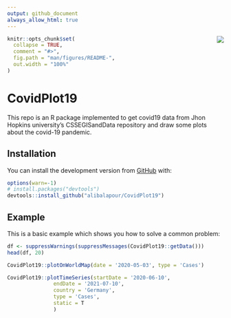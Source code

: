 ```yaml
---
output: github_document
always_allow_html: true
---
```


<!-- README.md is generated from README.Rmd. Please edit that file -->

<img src="man/figures/logo.png" align="right" />

```r
knitr::opts_chunk$set(
  collapse = TRUE,
  comment = "#>",
  fig.path = "man/figures/README-",
  out.width = "100%"
)
```

# CovidPlot19

<!-- badges: start -->
<!-- badges: end -->

This repo is an R package implemented to get covid19 data from Jhon Hopkins university’s CSSEGISandData repository and draw some plots about the covid-19 pandemic.

## Installation

You can install the development version from [GitHub](https://github.com/alibalapour/CovidPlot19) with:


``` r
options(warn=-1)
# install.packages("devtools")
devtools::install_github("alibalapour/CovidPlot19")
```

## Example

This is a basic example which shows you how to solve a common problem:

```r
df <- suppressWarnings(suppressMessages(CovidPlot19::getData()))
head(df, 20)

```


```r
CovidPlot19::plotOnWorldMap(date = '2020-05-03', type = 'Cases')
```



```r
CovidPlot19::plotTimeSeries(startDate = '2020-06-10',
               endDate = '2021-07-10',
               country = 'Germany',
               type = 'Cases',
               static = T
               )
```
